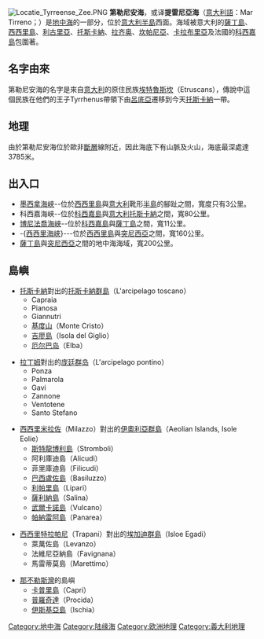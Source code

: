 {{noteTA
|G1=意大利地名
}}
[[File:Locatie_Tyrreense_Zee.PNG|thumbnail]]
'''第勒尼安海'''，或译'''提雷尼亞海'''（[[意大利語|意大利語]]：Mar Tirreno；{{lang-sc|Mari Tirrenu}}）是[[地中海|地中海]]的一部分，位於[[意大利半島|意大利半島]]西面。海域被意大利的[[薩丁島|薩丁島]]、[[西西里島|西西里島]]、[[利古里亞|利古里亞]]、[[托斯卡納|托斯卡納]]、[[拉齐奥|拉齐奥]]、[[坎帕尼亞|坎帕尼亞]]、[[卡拉布里亞|卡拉布里亞]]及法國的[[科西嘉島|科西嘉島]]包圍著。

== 名字由來 ==
第勒尼安海的名字是來自[[意大利|意大利]]的原住民族[[伊特拉斯坎文明|埃特魯斯坎]]（Etruscans），傳說中這個民族在他們的王子Tyrrhenus帶領下由[[呂底亞|呂底亞]]遷移到今天[[托斯卡納|托斯卡納]]一帶。

== 地理 ==
由於第勒尼安海位於歐非[[斷層|斷層]]線附近，因此海底下有山脈及火山，海底最深處達3785米。

== 出入口 ==
* [[墨西拿海峽|墨西拿海峽]]--位於[[西西里島|西西里島]]與[[意大利|意大利]]靴形[[亞平寧半島|半島]]的腳趾之間，寬度只有3公里。
* 科西嘉海峽--位於[[科西嘉島|科西嘉島]]與[[意大利|意大利]][[托斯卡納|托斯卡納]]之間，寬80公里。
* [[博尼法喬海峽|博尼法喬海峽]]--位於[[科西嘉島|科西嘉島]]與[[薩丁島|薩丁島]]之間，寬11公里。
* -{[[西西里海峽|西西里海峽]]}---位於[[西西里島|西西里島]]與[[突尼西亞|突尼西亞]]之間，寬160公里。
* [[薩丁島|薩丁島]]與[[突尼西亞|突尼西亞]]之間的地中海海域，寬200公里。

== 島嶼 ==
* [[托斯卡納|托斯卡納]]對出的[[托斯卡納群島|托斯卡納群島]]（L'arcipelago toscano）
** Capraia
** Pianosa
** Giannutri
** [[基度山|基度山]]（Monte Cristo）
** [[吉廖島|吉廖島]]（Isola del Giglio）
**[[厄尔巴岛|厄尔巴岛]]（Elba）

* [[拉丁姆|拉丁姆]]對出的[[庞廷群岛|庞廷群岛]]（L'arcipelago pontino）
** Ponza
** Palmarola
** Gavi
** Zannone
** Ventotene
** Santo Stefano

* [[西西里|西西里]][[米拉佐|米拉佐]]（Milazzo）對出的[[伊奧利亞群島|伊奧利亞群島]]（Aeolian Islands, Isole Eolie）
** [[斯特龍博利島|斯特龍博利島]]（Stromboli）
** 阿利庫迪島（Alicudi）
** 菲里庫迪島（Filicudi）
** [[巴西盧佐島|巴西盧佐島]]（Basiluzzo）
** [[利帕里島|利帕里島]]（Lipari）
** [[薩利納島|薩利納島]]（Salina）
** [[武爾卡諾島|武爾卡諾島]]（Vulcano）
** [[帕納雷阿島|帕納雷阿島]]（Panarea）

* [[西西里|西西里]][[特拉帕尼|特拉帕尼]]（Trapani）對出的[[埃加迪群島|埃加迪群島]]（Isloe Egadi）
** 萊萬佐島（Levanzo）
** 法維尼亞納島（Favignana）
** 馬雷蒂莫島（Marettimo）

* [[那不勒斯灣|那不勒斯灣]]的島嶼
** [[卡普里島|卡普里島]]（Capri）
** [[普羅奇達|普羅奇達]]（Procida）
** [[伊斯基亞島|伊斯基亞島]]（Ischia）

{{地中海}}
{{List of seas}}

{{Authority control}}
[[Category:地中海|Category:地中海]]
[[Category:陆缘海|Category:陆缘海]]
[[Category:欧洲地理|Category:欧洲地理]]
[[Category:義大利地理|Category:義大利地理]]